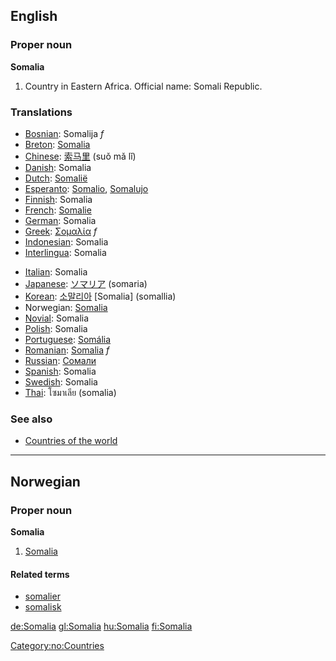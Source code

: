 ==English==

===Proper noun===
'''Somalia'''

# Country in Eastern Africa. Official name: Somali Republic.
===Translations===
{{top}}
*[[Bosnian]]: Somalija ''f''
*[[Breton]]: [[Somalia]]
*[[Chinese]]: [[索马里]] (suǒ mǎ lǐ)
*[[Danish]]: Somalia
*[[Dutch]]: [[Somalië]]
*[[Esperanto]]: [[Somalio]], [[Somalujo]]
*[[Finnish]]: Somalia
*[[French]]: [[Somalie]]
*[[German]]: Somalia
*[[Greek]]: [[Σομαλία]] ''f''
*[[Indonesian]]: Somalia
*[[Interlingua]]: Somalia
{{mid}}
*[[Italian]]: Somalia
*[[Japanese]]: [[ソマリア]] (somaria)
*[[Korean]]: [[소말리아]] [Somalia] (somallia)
*Norwegian: [[#Norwegian|Somalia]]
*[[Novial]]: Somalia
*[[Polish]]: Somalia
*[[Portuguese]]: [[Somália]]
*[[Romanian]]: [[Somalia]] ''f''
*[[Russian]]: [[Сомали]]
*[[Spanish]]: Somalia
*[[Swedish]]: Somalia
*[[Thai]]: โซมาเลีย (somalia)
{{bottom}}

===See also===
* [[Countries of the world]]

----
==Norwegian==
===Proper noun===
[[Category:no:Countries]]
'''Somalia'''
#[[#English|Somalia]]
====Related terms====
*[[somalier]]
*[[somalisk]]

[[de:Somalia]]
[[gl:Somalia]]
[[hu:Somalia]]
[[fi:Somalia]]